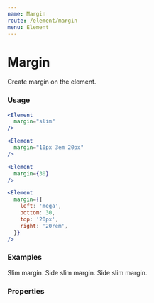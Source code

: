```yaml
---
name: Margin
route: /element/margin
menu: Element
---
```



# Margin

Create margin on the element.

### Usage

```jsx
<Element
  margin="slim"
/>
```

```jsx
<Element
  margin="10px 3em 20px"
/>
```

```jsx
<Element
  margin={30}
/>
```

```jsx
<Element
  margin={{
    left: 'mega',
    bottom: 30,
    top: '20px',
    right: '20rem',
  }}
/>
```

### Examples

<Playground>
  <Element colors="ghost">
    <Element colors="dark" margin="slim">
      Slim margin.
    </Element>
  </Element>
</Playground>

<Playground>
  <Element colors="ghost">
    <Element colors="dark" margin={{ left: 'slim', right: 'slim' }}>
      Side slim margin.
    </Element>
  </Element>
</Playground>

<Playground>
  <Element colors="ghost">
    <Element colors="dark" margin={{ top: 'slim', bottom: 'slim' }}>
      Side slim margin.
    </Element>
  </Element>
</Playground>

### Properties

<PropsTable of={Element} />
